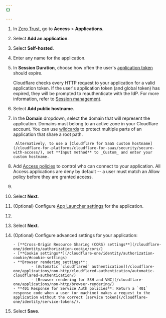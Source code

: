 ```yaml
---
{}

---
```



1. In [Zero Trust](https://one.dash.cloudflare.com), go to **Access** > **Applications**.

2. Select **Add an application**.

3. Select **Self-hosted**.

4. Enter any name for the application.

5. In **Session Duration**, choose how often the user's [application token](/cloudflare-one/identity/authorization-cookie/application-token/) should expire.

   Cloudflare checks every HTTP request to your application for a valid application token. If the user's application token (and global token) has expired, they will be prompted to reauthenticate with the IdP. For more information, refer to [Session management](/cloudflare-one/identity/users/session-management/).

6. Select **Add public hostname**.

7. In the **Domain** dropdown, select the domain that will represent the application. Domains must belong to an active zone in your Cloudflare account. You can use [wildcards](/cloudflare-one/policies/access/app-paths/) to protect multiple parts of an application that share a root path.

		Alternatively, to use a [Cloudflare for SaaS custom hostname](/cloudflare-for-platforms/cloudflare-for-saas/security/secure-with-access/), set **Input method** to _Custom_ and enter your custom hostname.

8. Add [Access policies](/cloudflare-one/policies/access/) to control who can connect to your application. All Access applications are deny by default -- a user must match an Allow policy before they are granted access.

9. <Render file="access/access-choose-idps" product="cloudflare-one" />

10. Select **Next**.

11. (Optional) Configure [App Launcher settings](/cloudflare-one/applications/app-launcher/) for the application.

12. <Render file="access/access-block-page" product="cloudflare-one" />

13. Select **Next**.

14. (Optional) Configure advanced settings for your application:

		- [**Cross-Origin Resource Sharing (CORS) settings**](/cloudflare-one/identity/authorization-cookie/cors/)
		- [**Cookie settings**](/cloudflare-one/identity/authorization-cookie/#cookie-settings)
		- **Browser rendering settings**:
				- [Automatic `cloudflared` authentication](/cloudflare-one/applications/non-http/cloudflared-authentication/automatic-cloudflared-authentication/)
				- [Browser rendering for SSH and VNC](/cloudflare-one/applications/non-http/browser-rendering/)
		- **401 Response for Service Auth policies**: Return a `401` response code when a user (or machine) makes a request to the application without the correct [service token](/cloudflare-one/identity/service-tokens/).

15. Select **Save**.

